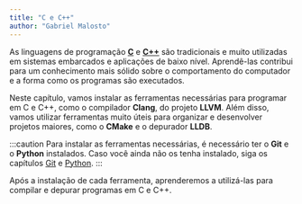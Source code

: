 ```yaml
---
title: "C e C++"
author: "Gabriel Malosto"
---
```


As linguagens de programação [**C**](https://www.gnu.org/software/gnu-c-manual/gnu-c-manual.html) e [**C++**](https://cplusplus.com) são tradicionais e muito utilizadas em sistemas embarcados e aplicações de baixo nível.
Aprendê-las contribui para um conhecimento mais sólido sobre o comportamento do computador e a forma como os programas são executados.

Neste capítulo, vamos instalar as ferramentas necessárias para programar em C e C++, como o compilador **Clang**, do projeto **LLVM**.
Além disso, vamos utilizar ferramentas muito úteis para organizar e desenvolver projetos maiores, como o **CMake** e o depurador **LLDB**.

:::caution
Para instalar as ferramentas necessárias, é necessário ter o **Git** e o
**Python** instalados. Caso você ainda não os tenha instalado, siga os capítulos
[Git](../git) e [Python](../python).
:::

Após a instalação de cada ferramenta, aprenderemos a utilizá-las para compilar e depurar programas em C e C++.
